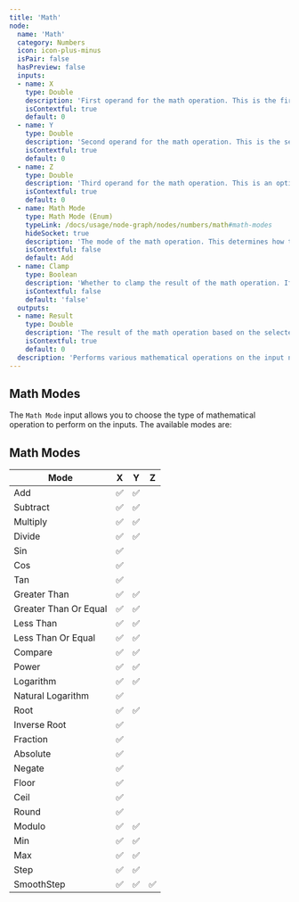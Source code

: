 ```yaml
---
title: 'Math'
node:
  name: 'Math'
  category: Numbers
  icon: icon-plus-minus
  isPair: false
  hasPreview: false
  inputs:
  - name: X
    type: Double
    description: 'First operand for the math operation. This is the first number to be used in the calculation.'
    isContextful: true
    default: 0
  - name: Y
    type: Double
    description: 'Second operand for the math operation. This is the second number to be used in the calculation. This is an optional second number to be used in the calculation, depending on the selected math mode.'
    isContextful: true
    default: 0
  - name: Z
    type: Double
    description: 'Third operand for the math operation. This is an optional third number to be used in the calculation, depending on the selected math mode.'
    isContextful: true
    default: 0
  - name: Math Mode
    type: Math Mode (Enum)
    typeLink: /docs/usage/node-graph/nodes/numbers/math#math-modes
    hideSocket: true
    description: 'The mode of the math operation. This determines how the inputs X, Y, and Z are combined to produce the result.'
    isContextful: false
    default: Add
  - name: Clamp
    type: Boolean
    description: 'Whether to clamp the result of the math operation. If true, the result will be clamped to the range of 0 to 1. If false, the result can be any value.'
    isContextful: false
    default: 'false'
  outputs:
  - name: Result
    type: Double
    description: 'The result of the math operation based on the selected mode and inputs. This is the final output of the node, which can be used in further calculations or as an input to other nodes.'
    isContextful: true
    default: 0
  description: 'Performs various mathematical operations on the input numbers. The operation is determined by the selected math mode, which can include addition, subtraction, multiplication, division, and more. The node can also clamp the result to a specified range if desired.'
---
```


## Math Modes

The `Math Mode` input allows you to choose the type of mathematical operation to perform on the inputs. The available modes are:

## Math Modes

| Mode                  | X | Y | Z |
|-----------------------|---|---|---|
| Add                   | ✅ | ✅ |   |
| Subtract              | ✅ | ✅ |   |
| Multiply              | ✅ | ✅ |   |
| Divide                | ✅ | ✅ |   |
| Sin                   | ✅ |   |   |
| Cos                   | ✅ |   |   |
| Tan                   | ✅ |   |   |
| Greater Than           | ✅ | ✅ |   |
| Greater Than Or Equal    | ✅ | ✅ |   |
| Less Than              | ✅ | ✅ |   |
| Less Than Or Equal       | ✅ | ✅ |   |
| Compare               | ✅ | ✅ |   |
| Power                 | ✅ | ✅ |   |
| Logarithm             | ✅ | ✅ |   |
| Natural Logarithm      | ✅ |   |   |
| Root                  | ✅ | ✅ |   |
| Inverse Root           | ✅ |   |   |
| Fraction              | ✅ |   |   |
| Absolute              | ✅ |   |   |
| Negate                | ✅ |   |   |
| Floor                 | ✅ |   |   |
| Ceil                  | ✅ |   |   |
| Round                 | ✅ |   |   |
| Modulo                | ✅ | ✅ |   |
| Min                   | ✅ | ✅ |   |
| Max                   | ✅ | ✅ |   |
| Step                  | ✅ | ✅ |   |
| SmoothStep            | ✅ | ✅ | ✅ |
